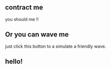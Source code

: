 
## contract me

you should me !!


## Or you can wave me

just click this button to a simulate a friendly wave.


<Wave />

<div style={{background: 'red',
    padding: '10px'}}>

## hello! 
</div>